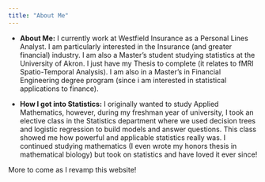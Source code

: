 ---
title: "About Me"
---

- __About Me:__ I currently work at Westfield Insurance as a Personal Lines Analyst. I am particularly interested in the Insurance (and greater financial) industry. I am also a Master's student studying statistics at the University of Akron. I just have my Thesis to complete (it relates to fMRI Spatio-Temporal Analysis). I am also in a Master's in Financial Engineering degree program (since i am interested in statistical applications to finance).


- __How I got into Statistics:__ I originally wanted to study Applied Mathematics, however, during my freshman year of university, I took an elective class in the Statistics department where we used decision trees and logistic regression to build models and answer questions. This class showed me how powerful and applicable statistics really was. I continued studying mathematics (I even wrote my honors thesis in mathematical biology) but took on statistics and have loved it ever since!


More to come as I revamp this website!

